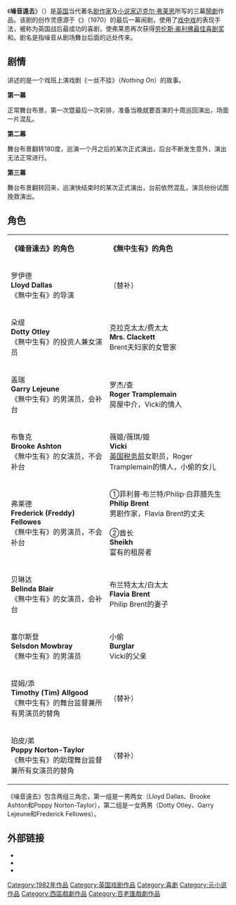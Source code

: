 {{About|戏剧|由同一剧本改编而成的电影|噪音遠去 (电影)}}
{{refimprove|time=2016-02-13T05:13:48+00:00}}
{{noteTA
|T = zh-hans:糊涂戏班; zh-hant:噪音遠去;
|1 = zh-hans:糊涂戏班; zh-hant:噪音遠去;
|2 = zh-hans:一丝不挂; zh-hant:無中生有;
|3 = zh-hans:迈克尔·弗莱恩; zh-hant:麥可·弗萊恩;
}}

{{Infobox Play
| name       =噪音遠去
| image      =
| image_size = 
| caption    = 
| writer     = [[迈克尔·弗莱恩|迈克尔·弗莱恩]]
| characters = 
| premiere   = 1982
| place      = [[英国|英国]][[伦敦|伦敦]]
| orig_lang  = [[英语|英语]]
| subject    = [[戏中戏|戏中戏]]
| genre      = 鬧劇
| ibdb_id    = 6602
}}

《'''噪音遠去'''》（{{lang-en|'''''Noises Off'''''}}）是[[英国|英国]]当代著名[[剧作家|剧作家]]及[[小说家|小说家]][[迈克尔·弗莱恩|迈克尔·弗莱恩]]所写的三幕[[鬧劇|鬧劇]]作品。该剧的创作灵感源于《{{le|我们中的两个|The Two of Us}}》（1970）的最后一幕闹剧，使用了[[戏中戏|戏中戏]]的表现手法，被称为英国战后最成功的喜剧，使弗莱恩再次获得[[劳伦斯·奥利佛奖|劳伦斯·奥利佛最佳喜剧奖]]和{{le|标准晚报戏剧奖|Evening Standard Theatre Awards}}。剧名是指噪音从剧场舞台后面的远处传来。

==剧情==
讲述的是一个戏班上演戏剧《一丝不挂》（''Nothing On''）的故事。

'''第一幕'''

正常舞台布景，第一次暨最后一次彩排，准备当晚就要首演的十周巡回演出，场面一片混乱。

'''第二幕'''

舞台布景翻转180度，巡演一个月之后的某次正式演出，后台不断发生意外，演出无法正常进行。

'''第三幕'''

舞台布景翻转回来，巡演快结束时的某次正式演出，台前依然混乱，演员纷纷试图挽救演出。

==角色==
{| class="wikitable" style="margin:0 auto; font-size:85%;"
|- style="background:cornflowerblue; color:white" align=center
| scope="col" | '''《噪音遠去》的角色'''
| scope="col" | '''《無中生有》的角色'''
|-
| 罗伊德<br/>'''Lloyd Dallas'''<br/>《無中生有》的导演 || （替补）
|-
| 朵缇<br/>'''Dotty Otley'''<br/>《無中生有》的投资人兼女演员 || 克拉克太太/费太太<br/>'''Mrs. Clackett'''<br/>Brent夫妇家的女管家
|-
| 盖瑞<br/>'''Garry Lejeune'''<br/>《無中生有》的男演员，会补台 || 罗杰/查<br/>'''Roger Tramplemain'''<br/>房屋中介，Vicki的情人
|-
| 布鲁克<br/>'''Brooke Ashton'''<br/>《無中生有》的女演员，不会补台 || 薇姬/薇琪/姬<br/>'''Vicki'''<br/>[[稅務海關總署|英国税务局]]女职员，Roger Tramplemain的情人，小偷的女儿
|-
| 弗莱德<br/>'''Frederick (Freddy) Fellowes'''<br/>《無中生有》的男演员，不会补台 || ①菲利普·布兰特/Philip·白菲腊先生<br/>'''Philip Brent'''<br/>男剧作家，Flavia Brent的丈夫<br/><br/>②酋长<br/>'''Sheikh'''<br/>富有的租房者
|-
| 贝琳达<br/>'''Belinda Blair'''<br/>《無中生有》的女演员，会补台 || 布兰特太太/白太太<br/>'''Flavia Brent'''<br/>Philip Brent的妻子
|-
| 塞尔斯登<br/>'''Selsdon Mowbray'''<br/>《無中生有》的男演员 || 小偷<br/>'''Burglar'''<br/>Vicki的父亲
|-
| 提姆/添<br/>'''Timothy (Tim) Allgood'''<br/>《無中生有》的舞台监督兼所有男演员的替角 || （替补）
|-
| 珀皮/弟<br/>'''Poppy Norton-Taylor'''<br/>《無中生有》的助理舞台监督兼所有女演员的替角 || （替补）
|}

《噪音遠去》包含两组三角恋，第一组是一男两女（Lloyd Dallas、Brooke Ashton和Poppy Norton-Taylor），第二组是一女两男（Dotty Otley、Garry Lejeune和Frederick Fellowes）。

==外部链接==
* {{ibdb title|6602|Noises Off}}
* {{ibdb title|4244|Noises Off}}
* {{ibdb title|13061|Noises Off (2001 revival)}}

[[Category:1982年作品|Category:1982年作品]]
[[Category:英国戏剧作品|Category:英国戏剧作品]]
[[Category:喜劇|Category:喜劇]]
[[Category:元小说作品|Category:元小说作品]]
[[Category:西區戲劇作品|Category:西區戲劇作品]]
[[Category:百老匯戲劇作品|Category:百老匯戲劇作品]]